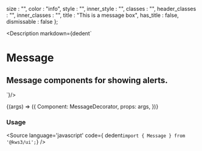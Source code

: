 
  size : "",
  color : "info",
  style : "",
  inner_style : "",
  classes : "",
  header_classes : "",
  inner_classes : "",
  title : "This is a message box",
  has_title : false,
  dismissable : false
};

<Meta
  title="Helpers/Message"
  component={Message}
  args={args}
/>

<Description markdown={dedent`
# Message
## Message components for showing alerts.
`}/>

<Canvas>
  <Story
  name="Message"
  args={args}
  >
  {(args) => ({
    Component: MessageDecorator,
    props: args,
  })}
  </Story>
</Canvas>

<ArgsTable story="Message" />

### Usage
<Source
  language='javascript'
  code={ dedent`import { Message } from '@kws3/ui';`}
/>